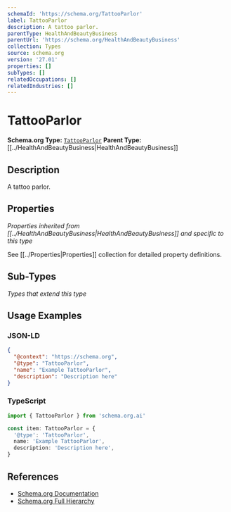 ```yaml
---
schemaId: 'https://schema.org/TattooParlor'
label: TattooParlor
description: A tattoo parlor.
parentType: HealthAndBeautyBusiness
parentUrl: 'https://schema.org/HealthAndBeautyBusiness'
collection: Types
source: schema.org
version: '27.01'
properties: []
subTypes: []
relatedOccupations: []
relatedIndustries: []
---
```

# TattooParlor

**Schema.org Type:** [`TattooParlor`](https://schema.org/TattooParlor)
**Parent Type:** [[../HealthAndBeautyBusiness|HealthAndBeautyBusiness]]

## Description

A tattoo parlor.

## Properties

*Properties inherited from [[../HealthAndBeautyBusiness|HealthAndBeautyBusiness]] and specific to this type*

See [[../Properties|Properties]] collection for detailed property definitions.

## Sub-Types

*Types that extend this type*

## Usage Examples

### JSON-LD

```json
{
  "@context": "https://schema.org",
  "@type": "TattooParlor",
  "name": "Example TattooParlor",
  "description": "Description here"
}
```

### TypeScript

```typescript
import { TattooParlor } from 'schema.org.ai'

const item: TattooParlor = {
  '@type': 'TattooParlor',
  name: 'Example TattooParlor',
  description: 'Description here',
}
```

## References

- [Schema.org Documentation](https://schema.org/TattooParlor)
- [Schema.org Full Hierarchy](https://schema.org/docs/full.html)
